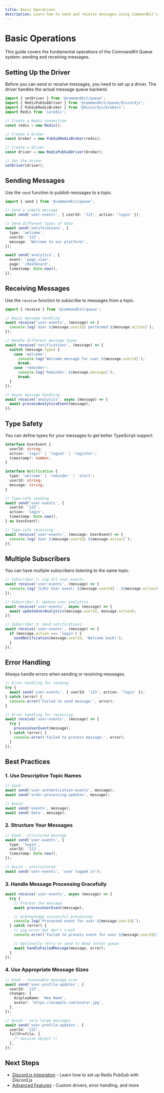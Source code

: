 ```yaml
---
title: Basic Operations
description: Learn how to send and receive messages using CommandKit's queue system.
---
```


# Basic Operations

This guide covers the fundamental operations of the CommandKit Queue system: sending and receiving messages.

## Setting Up the Driver

Before you can send or receive messages, you need to set up a driver. The driver handles the actual message queue backend.

```typescript
import { setDriver } from '@commandkit/queue';
import { RedisPubSubDriver } from '@commandkit/queue/discordjs';
import { PubSubRedisBroker } from '@discordjs/brokers';
import Redis from 'ioredis';

// Create a Redis connection
const redis = new Redis();

// Create a broker
const broker = new PubSubRedisBroker(redis);

// Create a driver
const driver = new RedisPubSubDriver(broker);

// Set the driver
setDriver(driver);
```

## Sending Messages

Use the `send` function to publish messages to a topic.

```typescript
import { send } from '@commandkit/queue';

// Send a simple message
await send('user-events', { userId: '123', action: 'login' });

// Send different types of data
await send('notifications', {
  type: 'welcome',
  userId: '123',
  message: 'Welcome to our platform!',
});

await send('analytics', {
  event: 'page_view',
  page: '/dashboard',
  timestamp: Date.now(),
});
```

## Receiving Messages

Use the `receive` function to subscribe to messages from a topic.

```typescript
import { receive } from '@commandkit/queue';

// Basic message handling
await receive('user-events', (message) => {
  console.log(`User ${message.userId} performed ${message.action}`);
});

// Handle different message types
await receive('notifications', (message) => {
  switch (message.type) {
    case 'welcome':
      console.log(`Welcome message for user ${message.userId}`);
      break;
    case 'reminder':
      console.log(`Reminder: ${message.message}`);
      break;
  }
});

// Async message handling
await receive('analytics', async (message) => {
  await processAnalyticsEvent(message);
});
```

## Type Safety

You can define types for your messages to get better TypeScript support.

```typescript
interface UserEvent {
  userId: string;
  action: 'login' | 'logout' | 'register';
  timestamp?: number;
}

interface Notification {
  type: 'welcome' | 'reminder' | 'alert';
  userId: string;
  message: string;
}

// Type-safe sending
await send('user-events', {
  userId: '123',
  action: 'login',
  timestamp: Date.now(),
} as UserEvent);

// Type-safe receiving
await receive('user-events', (message: UserEvent) => {
  console.log(`User ${message.userId} ${message.action}`);
});
```

## Multiple Subscribers

You can have multiple subscribers listening to the same topic.

```typescript
// Subscriber 1: Log all user events
await receive('user-events', (message) => {
  console.log(`[LOG] User event: ${message.userId} - ${message.action}`);
});

// Subscriber 2: Update user analytics
await receive('user-events', async (message) => {
  await updateUserAnalytics(message.userId, message.action);
});

// Subscriber 3: Send notifications
await receive('user-events', (message) => {
  if (message.action === 'login') {
    sendNotification(message.userId, 'Welcome back!');
  }
});
```

## Error Handling

Always handle errors when sending or receiving messages.

```typescript
// Error handling for sending
try {
  await send('user-events', { userId: '123', action: 'login' });
} catch (error) {
  console.error('Failed to send message:', error);
}

// Error handling for receiving
await receive('user-events', (message) => {
  try {
    processUserEvent(message);
  } catch (error) {
    console.error('Failed to process message:', error);
  }
});
```

## Best Practices

### 1. Use Descriptive Topic Names

```typescript
// Good
await send('user-authentication-events', message);
await send('order-processing-updates', message);

// Avoid
await send('events', message);
await send('data', message);
```

### 2. Structure Your Messages

```typescript
// Good - structured message
await send('user-events', {
  type: 'login',
  userId: '123',
  timestamp: Date.now(),
});

// Avoid - unstructured
await send('user-events', 'user logged in');
```

### 3. Handle Message Processing Gracefully

```typescript
await receive('user-events', async (message) => {
  try {
    // Process the message
    await processUserEvent(message);

    // Acknowledge successful processing
    console.log(`Processed event for user ${message.userId}`);
  } catch (error) {
    // Log error but don't crash
    console.error(`Failed to process event for user ${message.userId}:`, error);

    // Optionally retry or send to dead letter queue
    await handleFailedMessage(message, error);
  }
});
```

### 4. Use Appropriate Message Sizes

```typescript
// Good - reasonable message size
await send('user-profile-updates', {
  userId: '123',
  changes: {
    displayName: 'New Name',
    avatar: 'https://example.com/avatar.jpg',
  },
});

// Avoid - very large messages
await send('user-profile-updates', {
  userId: '123',
  fullProfile: {
    /* massive object */
  },
});
```

## Next Steps

- [Discord.js Integration](./03-discordjs-integration.md) - Learn how to set up Redis PubSub with Discord.js
- [Advanced Features](./04-advanced-features.md) - Custom drivers, error handling, and more
